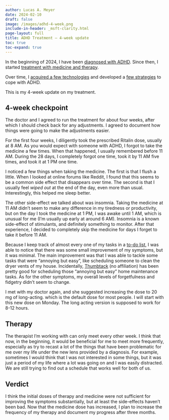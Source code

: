 ```yaml
---
author: Lucas A. Meyer
date: 2024-02-10
draft: false
image: /images/adhd-4-week.png
include-in-header: _msft-clarity.html
page-layout: full
title: ADHD Treatment — 4-week update
toc: true
toc-expand: true
---
```

<article data-clarity-region="article">

In the beginning of 2024, I have been [diagnosed with ADHD](2024-01-04-adhd.qmd). Since then, I started [treatment with medicine and therapy](2024-01-19-adhd-treatment.qmd). 

Over time, I [acquired a few technologies](2024-02-02-adhd-coping-technologies.qmd) and developed a [few strategies](2024-02-03-adhd-coping-strategies.qmd) to cope with ADHD.

This is my 4-week update on my treatment.

## 4-week checkpoint

The doctor and I agreed to run the treatment for about four weeks, after which I should check back for any adjustments. I agreed to document how things were going to make the adjustments easier.

For the first four weeks, I diligently took the prescribed Ritalin dose, usually at 8 AM. As you would expect with someone with ADHD, I forgot to take the medicine a few times. When that happened, I usually  remembered before 11 AM. During the 28 days, I completely forgot one time, took it by 11 AM five times, and took it at 1 PM one time.

I noticed a few things when taking the medicine. The first is that I flush a little. When I looked at online forums like Reddit, I found that this seems to be a common side effect that disappears over time. The second is that I usually feel _wiped out_ at the end of the day, even more than usual. Interestingly, this helped me sleep better.

The other side-effect we talked about was insomnia. Taking the medicine at 11 AM didn't seem to make any difference in my tiredness or productivity, but on the day I took the medicine at 1 PM, I was awake until 1 AM, which is unusual for me (I'm usually up early at around 6 AM). Insomnia is a known side-effect of stimulants, and definitely something to monitor. After that experience, I decided to completely skip the medicine for days I forget to take it before 11 AM.

Because I keep track of almost every one of my tasks in a [to-do list](2024-02-02-adhd-coping-technologies.qmd#microsoft-to-do), I was able to notice that there was some small improvement of my symptoms, but it was minimal. The main improvement was that I was able to tackle some tasks that were "annoying but easy", like scheduling someone to clean the dryer vents of my house. Incidentally, [Thumbtack](www.thumbtack.com) (no affiliation) has been pretty good for scheduling those "annoying but easy" home maintenance tasks. As for the other symptoms, my overall levels of forgetfulness and fidgetry didn't seem to change.

I met with my doctor again, and she suggested increasing the dose to 20 mg of long-acting. which is the default dose for most people. I will start with this new dose on Monday. The long acting version is supposed to work for 8-12 hours.

## Therapy

The therapist I'm working with can only meet every other week. I think that now, in the beginning, it would be beneficial for me to meet more frequently, especially as try to recast a lot of the things that have been problematic for me over my life under the new lens provided by a diagnosis. For example, sometimes I would think that I was not interested in some things, but it was just a period of my life where a lot was going on and I was easily distracted. We are still trying to find out a schedule that works well for both of us.

## Verdict

I think the initial doses of therapy and medicine were not sufficient for improving the symptoms substantially, but at least the side-effects haven't been bad. Now that the medicine dose has increased, I plan to increase the frequency of my therapy and document my progress after three months.

</article>